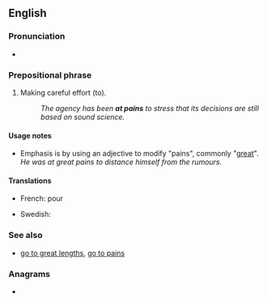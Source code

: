 ==English==

===Pronunciation===
* {{audio|en|en-au-at pains.ogg|Audio (AU)}}

===Prepositional phrase===
{{en-prep phrase}}

# {{lb|en|idiomatic|with infinitive}} Making careful effort (to).
#: ''The agency has been '''at pains''' to stress that its decisions are still based on sound science.''

====Usage notes====
* Emphasis is by using an adjective to modify "pains", commonly "[[great]]". ''He was at great pains to distance himself from the rumours.''

====Translations====
{{trans-top|making careful effort}}
* French: {{t|fr|faire tout son possible}} pour
{{trans-mid}}
* Swedish: {{t|sv|bemöda sig om att}} {{qualifier|be at pains to}}
{{trans-bottom}}

===See also===
* [[go to great lengths]], [[go to pains]]

===Anagrams===
* {{anagrams|en|a=aainpst|Antipas|patinas|pinatas|piñatas|tai-pans|taipans}}